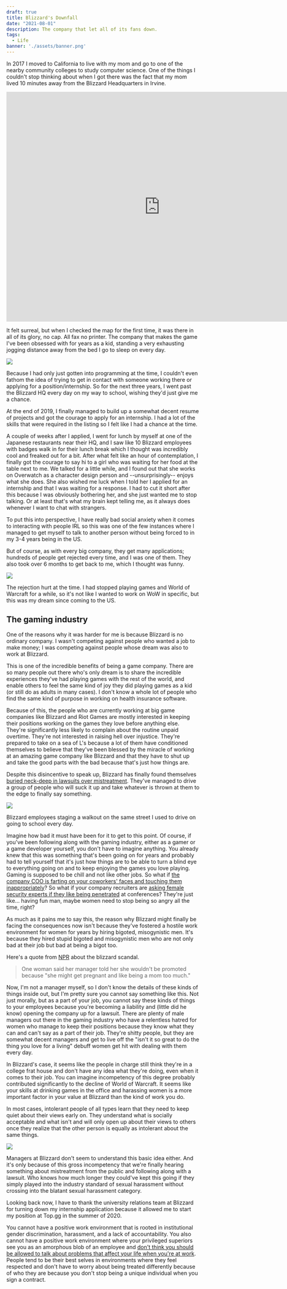 ```yaml
---
draft: true
title: Blizzard's Downfall
date: "2021-08-01"
description: The company that let all of its fans down.
tags:
  - Life
banner: './assets/banner.png'
---
```



In 2017 I moved to California to live with my mom and go to one of the nearby community colleges to study computer science. One of the things I couldn't stop thinking about when I got there was the fact that my mom lived 10 minutes away from the Blizzard Headquarters in Irvine.

<iframe
  src="https://www.google.com/maps/embed?pb=!1m18!1m12!1m3!1d106287.6497335395!2d-117.82212765814606!3d33.644487858766404!2m3!1f0!2f0!3f0!3m2!1i1024!2i768!4f13.1!3m3!1m2!1s0x80dcde82907fe8bb%3A0xcb7104743d635730!2sBlizzard%20Entertainment!5e0!3m2!1sen!2sus!4v1627808390530!5m2!1sen!2sus"
  width="800"
  height="600"
  style="border:0;"
  allowfullscreen=""
  loading="lazy"
></iframe>

It felt surreal, but when I checked the map for the first time, it was there in all of its glory, no cap. All fax no printer. The company that makes the game I've been obsessed with for years as a kid, standing a very exhausting jogging distance away from the bed I go to sleep on every day.

![](./assets/blizzard_route.png)

Because I had only just gotten into programming at the time, I couldn't even fathom the idea of trying to get in contact with someone working there or applying for a position/internship. So for the next three years, I went past the Blizzard HQ every day on my way to school, wishing they'd just give me a chance.

At the end of 2019, I finally managed to build up a somewhat decent resume of projects and got the courage to apply for an internship. I had a lot of the skills that were required in the listing so I felt like I had a chance at the time.

A couple of weeks after I applied, I went for lunch by myself at one of the Japanese restaurants near their HQ, and I saw like 10 Blizzard employees with badges walk in for their lunch break which I thought was <T>incredibly</T> cool and freaked out for a bit. After what felt like an hour of contemplation, I finally got the courage to say hi to a girl who was waiting for her food at the table next to me. We talked for a little while, and I found out that she works on Overwatch as a character design person and --unsurprisingly-- enjoys what she does. She also wished me luck when I told her I applied for an internship and that I was waiting for a response. I had to cut it short after this because I was obviously bothering her, and she just wanted me to stop talking. Or at least that's what my brain kept telling me, as it always does whenever I want to chat with strangers.

To put this into perspective, I have <T>really</T> bad social anxiety when it comes to interacting with people IRL so this was one of the few instances where I managed to get myself to talk to another person without being forced to in my 3-4 years being in the US.

But of course, as with every big company, they get many applications; hundreds of people get rejected every time, and I was one of them. They also took over <T>6 months</T> to get back to me, which I thought was funny.

![](./assets/rejection_letter.png)

The rejection hurt at the time. I had stopped playing games and World of Warcraft for a while, so it's not like I wanted to work on WoW in specific, but this was my dream since coming to the US.

## The gaming industry

One of the reasons why it was harder for me is because Blizzard is no ordinary company. I wasn't competing against people who wanted a job to make money; I was competing against people whose dream was also to work at Blizzard.

This is one of the incredible benefits of being a game company. There are so many people out there who's only dream is to share the incredible experiences they've had playing games with the rest of the world, and enable others to feel the same kind of joy they did playing games as a kid (or still do as adults in many cases). I don't know a whole lot of people who find the same kind of purpose in working on health insurance software.

Because of this, the people who are currently working at big game companies like Blizzard and Riot Games are mostly interested in keeping their positions working on the games they love before anything else. They're significantly less likely to complain about the routine unpaid overtime. They're not interested in raising hell over injustice. They're prepared to take on a sea of L's because a lot of them have conditioned themselves to believe that they've been blessed by the miracle of working at an amazing game company like Blizzard and that they have to shut up and take the good parts with the bad because that's just how things are.

Despite this disincentive to speak up, Blizzard has finally found themselves [buried neck-deep in lawsuits over mistreatment](https://time.com/6086010/activision-blizzard-california-lawsuit-sexual-harassment/). They've managed to drive a group of people who will suck it up and take whatever is thrown at them to the edge to finally say something.

![](./assets/walkout.jpg)

<figcaption
  class="text-center color-text-400 text-sm md:text-base"
>
  Blizzard employees staging a walkout on the same street I used to drive on
  going to school every day.
</figcaption>

Imagine how bad it must have been for it to get to this point. Of course, if you've been following along with the gaming industry, either as a gamer or a game developer yourself, you don't have to imagine anything. You already knew that this was something that's been going on for years and probably had to tell yourself that <T>it's just how things are</T> to be able to turn a blind eye to everything going on and to keep enjoying the games you love playing. Gaming is supposed to be chill and not like other jobs. So what if [the company COO is farting on your coworkers' faces and touching them inappropriately](https://kotaku.com/top-riot-executive-suspended-without-pay-following-inve-1831084598)? So what if your company recruiters are [asking female security experts if they like being penetrated](https://twitter.com/jmgosney/status/839727489635209216?s=20) at conferences? They're just like... having fun man, maybe women need to stop being so angry all the time, right?

As much as it pains me to say this, the reason why Blizzard might finally be facing the consequences now isn't because they've fostered a hostile work environment for women for years by hiring bigoted, misogynistic men. It's because they hired <T>stupid</T> bigoted and misogynistic men who are not only bad at their job but bad at being a bigot too.

Here's a quote from [NPR](https://www.npr.org/2021/07/22/1019293032/activision-blizzard-lawsuit-unequal-pay-sexual-harassment-video-games) about the blizzard scandal.

> One woman said her manager told her she wouldn't be promoted because "she might get pregnant and like being a mom too much."

Now, I'm not a manager myself, so I don't know the details of these kinds of things inside out, but I'm pretty sure you cannot say something like this. Not just morally, but as a part of your job, you cannot say these kinds of things to your employees because you're becoming a liability and (little did he know) opening the company up for a lawsuit. There are plenty of male managers out there in the gaming industry who have a relentless hatred for women who manage to keep their positions because they know what they can and can't say as a part of their job. They're shitty people, but they are somewhat decent managers and get to live off the "isn't it so great to do the thing you love for a living" debuff women get hit with dealing with them every day.

In Blizzard's case, it seems like the people in charge still think they're in a college frat house and don't have any idea what they're doing, even when it comes to their job. You can imagine incompetency of this degree probably contributed significantly to the decline of World of Warcraft. It seems like your skills at drinking games in the office and harassing women is a more important factor in your value at Blizzard than the kind of work you do.

In most cases, intolerant people of all types learn that they need to keep quiet about their views early on. They understand what is socially acceptable and what isn't and will only open up about their views to others once they realize that the other person is equally as intolerant about the same things.

![](./assets/skyrim.jpg)

Managers at Blizzard don't seem to understand this basic idea either. And it's only because of this gross incompetency that we're finally hearing something about mistreatment from the public and following along with a lawsuit. Who knows how much longer they could've kept this going if they simply played into the industry standard of sexual harassment without crossing into the <T>blatant</T> sexual harassment category.

Looking back now, I have to thank the university relations team at Blizzard for turning down my internship application because it allowed me to start my position at Top.gg in the summer of 2020.

You cannot have a positive work environment that is rooted in institutional gender discrimination, harassment, and a lack of accountability. You also cannot have a positive work environment where your privileged superiors see you as an amorphous blob of an employee and [don't think you should be allowed to talk about problems that affect your life when you're at work](https://world.hey.com/jason/changes-at-basecamp-7f32afc5). People tend to be their best selves in environments where they feel respected and don't have to worry about being treated differently because of who they are because you <T>don't</T> stop being a unique individual when you sign a contract.
